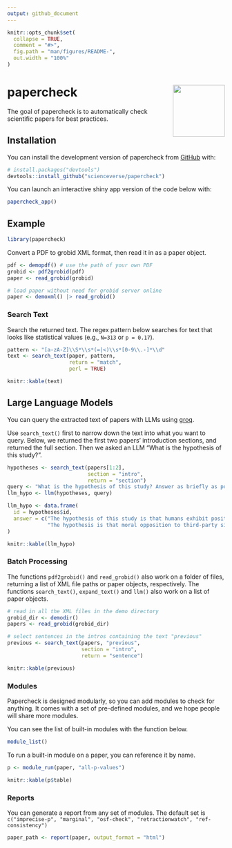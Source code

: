 ```yaml
---
output: github_document
---
```


<!-- README.md is generated from README.Rmd. Please edit that file -->

```r
knitr::opts_chunk$set(
  collapse = TRUE,
  comment = "#>",
  fig.path = "man/figures/README-",
  out.width = "100%"
)
```

# papercheck <img src="man/figures/logo.png" align="right" height="120" alt="" />

<!-- badges: start -->
<!-- badges: end -->

The goal of papercheck is to automatically check scientific papers for best practices.

## Installation

You can install the development version of papercheck from [GitHub](https://github.com/) with:

``` r
# install.packages("devtools")
devtools::install_github("scienceverse/papercheck")
```

You can launch an interactive shiny app version of the code below with:

``` r
papercheck_app()
```

## Example

```r
library(papercheck)
```

Convert a PDF to grobid XML format, then read it in as a paper object.

```r
pdf <- demopdf() # use the path of your own PDF
grobid <- pdf2grobid(pdf)
paper <- read_grobid(grobid)
```

```r
# load paper without need for grobid server online
paper <- demoxml() |> read_grobid()
```


### Search Text 

Search the returned text. The regex pattern below searches for text that looks like statistical values (e.g., `N=313` or `p = 0.17`).

```r
pattern <- "[a-zA-Z]\\S*\\s*(=|<)\\s*[0-9\\.-]*\\d"
text <- search_text(paper, pattern, 
                    return = "match", 
                    perl = TRUE)
```

```r
knitr::kable(text)
```

## Large Language Models

You can query the extracted text of papers with LLMs using [groq](https://console.groq.com/docs/).

Use `search_text()` first to narrow down the text into what you want to query. Below, we returned the first two papers' introduction sections, and returned the full section. Then we asked an LLM "What is the hypothesis of this study?".

```r
hypotheses <- search_text(papers[1:2], 
                          section = "intro", 
                          return = "section")
query <- "What is the hypothesis of this study? Answer as briefly as possible."
llm_hypo <- llm(hypotheses, query)
```

```r
llm_hypo <- data.frame(
  id = hypotheses$id,
  answer = c("The hypothesis of this study is that humans exhibit positive sexual imprinting, where individuals choose partners with physical characteristics similar to those of their opposite-sex parent.", 
             "The hypothesis is that moral opposition to third-party sibling incest is greater among individuals with other-sex siblings than among individuals with same-sex siblings.")
)

knitr::kable(llm_hypo)
```

### Batch Processing

The functions `pdf2grobid()` and `read_grobid()` also work on a folder of files, returning a list of XML file paths or paper objects, respectively. The functions `search_text()`, `expand_text()` and `llm()` also work on a list of paper objects.

```r
# read in all the XML files in the demo directory
grobid_dir <- demodir()
papers <- read_grobid(grobid_dir)

# select sentences in the intros containing the text "previous"
previous <- search_text(papers, "previous", 
                        section = "intro", 
                        return = "sentence")
```

```r
knitr::kable(previous)
```

### Modules

Papercheck is designed modularly, so you can add modules to check for anything. It comes with a set of pre-defined modules, and we hope people will share more modules.

You can see the list of built-in modules with the function below.

```r
module_list()
```

To run a built-in module on a paper, you can reference it by name.

```r
p <- module_run(paper, "all-p-values")
```


```r
knitr::kable(p$table)
```

### Reports

You can generate a report from any set of modules. The default set is `c("imprecise-p", "marginal", "osf-check", "retractionwatch", "ref-consistency")`

```r
paper_path <- report(paper, output_format = "html")
```




